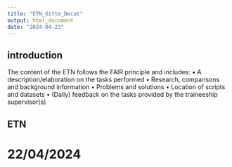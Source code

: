 ---
title: "ETN_Gitte_Decat"
output: html_document
date: "2024-04-23"
---

## introduction 

The content of the ETN follows the FAIR principle and includes:
•	A description/elaboration on the tasks performed
•	Research, comparisons and background information
•	Problems and solutions
•	Location of scripts and datasets
•	(Daily) feedback on the tasks provided by the traineeship supervisor(s)


## ETN

# 22/04/2024

